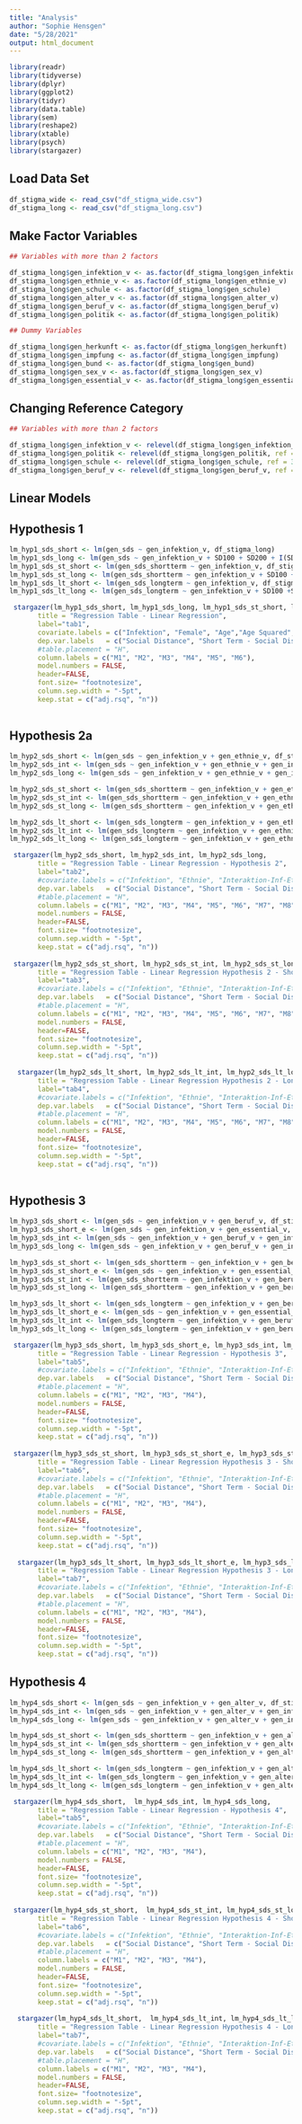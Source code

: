 ```yaml
---
title: "Analysis"
author: "Sophie Hensgen"
date: "5/28/2021"
output: html_document
---
```


```r
library(readr)
library(tidyverse)
library(dplyr)
library(ggplot2)
library(tidyr)
library(data.table)
library(sem)
library(reshape2)
library(xtable)
library(psych)
library(stargazer)
```

## Load Data Set

```r

df_stigma_wide <- read_csv("df_stigma_wide.csv")
df_stigma_long <- read_csv("df_stigma_long.csv")

```

## Make Factor Variables

```r

## Variables with more than 2 factors

df_stigma_long$gen_infektion_v <- as.factor(df_stigma_long$gen_infektion_v)
df_stigma_long$gen_ethnie_v <- as.factor(df_stigma_long$gen_ethnie_v)
df_stigma_long$gen_schule <- as.factor(df_stigma_long$gen_schule)
df_stigma_long$gen_alter_v <- as.factor(df_stigma_long$gen_alter_v)
df_stigma_long$gen_beruf_v <- as.factor(df_stigma_long$gen_beruf_v)
df_stigma_long$gen_politik <- as.factor(df_stigma_long$gen_politik)

## Dummy Variables

df_stigma_long$gen_herkunft <- as.factor(df_stigma_long$gen_herkunft)
df_stigma_long$gen_impfung <- as.factor(df_stigma_long$gen_impfung)
df_stigma_long$gen_bund <- as.factor(df_stigma_long$gen_bund)
df_stigma_long$gen_sex_v <- as.factor(df_stigma_long$gen_sex_v)
df_stigma_long$gen_essential_v <- as.factor(df_stigma_long$gen_essential_v)

```

## Changing Reference Category

```r

## Variables with more than 2 factors

df_stigma_long$gen_infektion_v <- relevel(df_stigma_long$gen_infektion_v, ref = 3)
df_stigma_long$gen_politik <- relevel(df_stigma_long$gen_politik, ref = 2)
df_stigma_long$gen_schule <- relevel(df_stigma_long$gen_schule, ref = 3)
df_stigma_long$gen_beruf_v <- relevel(df_stigma_long$gen_beruf_v, ref = 3)

```


###########################################################################################################################################
##                                                                                                                                       ##
##                                                 Linear Models                                                                         ##
##                                                                                                                                       ##
###########################################################################################################################################


## Hypothesis 1

```r

lm_hyp1_sds_short <- lm(gen_sds ~ gen_infektion_v, df_stigma_long)
lm_hyp1_sds_long <- lm(gen_sds ~ gen_infektion_v + SD100 + SD200 + I(SD200^2) + gen_schule + gen_staat + gen_politik, df_stigma_long)
lm_hyp1_sds_st_short <- lm(gen_sds_shortterm ~ gen_infektion_v, df_stigma_long)
lm_hyp1_sds_st_long <- lm(gen_sds_shortterm ~ gen_infektion_v + SD100 + SD200 + I(SD200^2) + gen_schule + gen_staat + gen_politik, df_stigma_long)
lm_hyp1_sds_lt_short <- lm(gen_sds_longterm ~ gen_infektion_v, df_stigma_long)
lm_hyp1_sds_lt_long <- lm(gen_sds_longterm ~ gen_infektion_v + SD100 +SD200 + I(SD200^2) + gen_schule + gen_staat + gen_politik, df_stigma_long)

 stargazer(lm_hyp1_sds_short, lm_hyp1_sds_long, lm_hyp1_sds_st_short, lm_hyp1_sds_st_long, lm_hyp1_sds_lt_short, lm_hyp1_sds_lt_long,
       title = "Regression Table - Linear Regression",
       label="tab1",
       covariate.labels = c("Infektion", "Female", "Age","Age Squared", "Schulausbildung", "Staatsangehörigkeit", "Politische Einstellung"), 
       dep.var.labels   = c("Social Distance", "Short Term - Social Distance", "Long Term - Social Distance"), 
       #table.placement = "H",
       column.labels = c("M1", "M2", "M3", "M4", "M5", "M6"),
       model.numbers = FALSE,
       header=FALSE, 
       font.size= "footnotesize", 
       column.sep.width = "-5pt", 
       keep.stat = c("adj.rsq", "n"))
 
```


## Hypothesis 2a

```r

lm_hyp2_sds_short <- lm(gen_sds ~ gen_infektion_v + gen_ethnie_v, df_stigma_long)
lm_hyp2_sds_int <- lm(gen_sds ~ gen_infektion_v + gen_ethnie_v + gen_infektion_v*gen_ethnie_v, df_stigma_long)
lm_hyp2_sds_long <- lm(gen_sds ~ gen_infektion_v + gen_ethnie_v + gen_infektion_v*gen_ethnie_v + SD100 + SD200 + I(SD200^2) + gen_schule + gen_staat + gen_politik, df_stigma_long)

lm_hyp2_sds_st_short <- lm(gen_sds_shortterm ~ gen_infektion_v + gen_ethnie_v, df_stigma_long)
lm_hyp2_sds_st_int <- lm(gen_sds_shortterm ~ gen_infektion_v + gen_ethnie_v + gen_infektion_v*gen_ethnie_v, df_stigma_long)
lm_hyp2_sds_st_long <- lm(gen_sds_shortterm ~ gen_infektion_v + gen_ethnie_v + gen_infektion_v*gen_ethnie_v + SD100 + SD200 + I(SD200^2) + gen_schule + gen_staat + gen_politik, df_stigma_long)

lm_hyp2_sds_lt_short <- lm(gen_sds_longterm ~ gen_infektion_v + gen_ethnie_v, df_stigma_long)
lm_hyp2_sds_lt_int <- lm(gen_sds_longterm ~ gen_infektion_v + gen_ethnie_v + gen_infektion_v*gen_ethnie_v, df_stigma_long)
lm_hyp2_sds_lt_long <- lm(gen_sds_longterm ~ gen_infektion_v + gen_ethnie_v+ gen_infektion_v*gen_ethnie_v + SD100 +SD200 + I(SD200^2) + gen_schule + gen_staat + gen_politik, df_stigma_long)

 stargazer(lm_hyp2_sds_short, lm_hyp2_sds_int, lm_hyp2_sds_long, 
       title = "Regression Table - Linear Regression - Hypothesis 2",
       label="tab2",
       #covariate.labels = c("Infektion", "Ethnie", "Interaktion-Inf-Ethnie", "Female", "Age","Age Squared", "Schulausbildung", "Staatsangehörigkeit", "Politische Einstellung"), 
       dep.var.labels   = c("Social Distance", "Short Term - Social Distance", "Long Term - Social Distance"), 
       #table.placement = "H",
       column.labels = c("M1", "M2", "M3", "M4", "M5", "M6", "M7", "M8", "M9"),
       model.numbers = FALSE,
       header=FALSE, 
       font.size= "footnotesize", 
       column.sep.width = "-5pt", 
       keep.stat = c("adj.rsq", "n"))
 
 stargazer(lm_hyp2_sds_st_short, lm_hyp2_sds_st_int, lm_hyp2_sds_st_long,
       title = "Regression Table - Linear Regression Hypothesis 2 - Short Term",
       label="tab3",
       #covariate.labels = c("Infektion", "Ethnie", "Interaktion-Inf-Ethnie", "Female", "Age","Age Squared", "Schulausbildung", "Staatsangehörigkeit", "Politische Einstellung"), 
       dep.var.labels   = c("Social Distance", "Short Term - Social Distance", "Long Term - Social Distance"), 
       #table.placement = "H",
       column.labels = c("M1", "M2", "M3", "M4", "M5", "M6", "M7", "M8", "M9"),
       model.numbers = FALSE,
       header=FALSE, 
       font.size= "footnotesize", 
       column.sep.width = "-5pt", 
       keep.stat = c("adj.rsq", "n"))
 
  stargazer(lm_hyp2_sds_lt_short, lm_hyp2_sds_lt_int, lm_hyp2_sds_lt_long,
       title = "Regression Table - Linear Regression Hypothesis 2 - LongTerm",
       label="tab4",
       #covariate.labels = c("Infektion", "Ethnie", "Interaktion-Inf-Ethnie", "Female", "Age","Age Squared", "Schulausbildung", "Staatsangehörigkeit", "Politische Einstellung"), 
       dep.var.labels   = c("Social Distance", "Short Term - Social Distance", "Long Term - Social Distance"), 
       #table.placement = "H",
       column.labels = c("M1", "M2", "M3", "M4", "M5", "M6", "M7", "M8", "M9"),
       model.numbers = FALSE,
       header=FALSE, 
       font.size= "footnotesize", 
       column.sep.width = "-5pt", 
       keep.stat = c("adj.rsq", "n"))
 

```


## Hypothesis 3

```r

lm_hyp3_sds_short <- lm(gen_sds ~ gen_infektion_v + gen_beruf_v, df_stigma_long)
lm_hyp3_sds_short_e <- lm(gen_sds ~ gen_infektion_v + gen_essential_v, df_stigma_long)
lm_hyp3_sds_int <- lm(gen_sds ~ gen_infektion_v + gen_beruf_v + gen_infektion_v*gen_beruf_v, df_stigma_long)
lm_hyp3_sds_long <- lm(gen_sds ~ gen_infektion_v + gen_beruf_v + gen_infektion_v*gen_beruf_v + SD100 + SD200 + I(SD200^2) + gen_schule + gen_staat + gen_politik, df_stigma_long)

lm_hyp3_sds_st_short <- lm(gen_sds_shortterm ~ gen_infektion_v + gen_beruf_v, df_stigma_long)
lm_hyp3_sds_st_short_e <- lm(gen_sds ~ gen_infektion_v + gen_essential_v, df_stigma_long)
lm_hyp3_sds_st_int <- lm(gen_sds_shortterm ~ gen_infektion_v + gen_beruf_v + gen_infektion_v*gen_beruf_v, df_stigma_long)
lm_hyp3_sds_st_long <- lm(gen_sds_shortterm ~ gen_infektion_v + gen_beruf_v + gen_infektion_v*gen_beruf_v + SD100 + SD200 + I(SD200^2) + gen_schule + gen_staat + gen_politik, df_stigma_long)

lm_hyp3_sds_lt_short <- lm(gen_sds_longterm ~ gen_infektion_v + gen_beruf_v, df_stigma_long)
lm_hyp3_sds_lt_short_e <- lm(gen_sds ~ gen_infektion_v + gen_essential_v, df_stigma_long)
lm_hyp3_sds_lt_int <- lm(gen_sds_longterm ~ gen_infektion_v + gen_beruf_v + gen_infektion_v*gen_beruf_v, df_stigma_long)
lm_hyp3_sds_lt_long <- lm(gen_sds_longterm ~ gen_infektion_v + gen_beruf_v + gen_infektion_v*gen_beruf_v + SD100 +SD200 + I(SD200^2) + gen_schule + gen_staat + gen_politik, df_stigma_long)

 stargazer(lm_hyp3_sds_short, lm_hyp3_sds_short_e, lm_hyp3_sds_int, lm_hyp3_sds_long, 
       title = "Regression Table - Linear Regression - Hypothesis 3",
       label="tab5",
       #covariate.labels = c("Infektion", "Ethnie", "Interaktion-Inf-Ethnie", "Female", "Age","Age Squared", "Schulausbildung", "Staatsangehörigkeit", "Politische Einstellung"), 
       dep.var.labels   = c("Social Distance", "Short Term - Social Distance", "Long Term - Social Distance"), 
       #table.placement = "H",
       column.labels = c("M1", "M2", "M3", "M4"),
       model.numbers = FALSE,
       header=FALSE, 
       font.size= "footnotesize", 
       column.sep.width = "-5pt", 
       keep.stat = c("adj.rsq", "n"))
 
 stargazer(lm_hyp3_sds_st_short, lm_hyp3_sds_st_short_e, lm_hyp3_sds_st_int, lm_hyp3_sds_st_long,
       title = "Regression Table - Linear Regression Hypothesis 3 - Short Term",
       label="tab6",
       #covariate.labels = c("Infektion", "Ethnie", "Interaktion-Inf-Ethnie", "Female", "Age","Age Squared", "Schulausbildung", "Staatsangehörigkeit", "Politische Einstellung"), 
       dep.var.labels   = c("Social Distance", "Short Term - Social Distance", "Long Term - Social Distance"), 
       #table.placement = "H",
       column.labels = c("M1", "M2", "M3", "M4"),
       model.numbers = FALSE,
       header=FALSE, 
       font.size= "footnotesize", 
       column.sep.width = "-5pt", 
       keep.stat = c("adj.rsq", "n"))
 
  stargazer(lm_hyp3_sds_lt_short, lm_hyp3_sds_lt_short_e, lm_hyp3_sds_lt_int, lm_hyp3_sds_lt_long,
       title = "Regression Table - Linear Regression Hypothesis 3 - LongTerm",
       label="tab7",
       #covariate.labels = c("Infektion", "Ethnie", "Interaktion-Inf-Ethnie", "Female", "Age","Age Squared", "Schulausbildung", "Staatsangehörigkeit", "Politische Einstellung"), 
       dep.var.labels   = c("Social Distance", "Short Term - Social Distance", "Long Term - Social Distance"), 
       #table.placement = "H",
       column.labels = c("M1", "M2", "M3", "M4"),
       model.numbers = FALSE,
       header=FALSE, 
       font.size= "footnotesize", 
       column.sep.width = "-5pt", 
       keep.stat = c("adj.rsq", "n"))

```


## Hypothesis 4

```r

lm_hyp4_sds_short <- lm(gen_sds ~ gen_infektion_v + gen_alter_v, df_stigma_long)
lm_hyp4_sds_int <- lm(gen_sds ~ gen_infektion_v + gen_alter_v + gen_infektion_v*gen_alter_v, df_stigma_long)
lm_hyp4_sds_long <- lm(gen_sds ~ gen_infektion_v + gen_alter_v + gen_infektion_v*gen_alter_v + SD100 + SD200 + I(SD200^2) + gen_schule + gen_staat + gen_politik, df_stigma_long)

lm_hyp4_sds_st_short <- lm(gen_sds_shortterm ~ gen_infektion_v + gen_alter_v, df_stigma_long)
lm_hyp4_sds_st_int <- lm(gen_sds_shortterm ~ gen_infektion_v + gen_alter_v + gen_infektion_v*gen_alter_v, df_stigma_long)
lm_hyp4_sds_st_long <- lm(gen_sds_shortterm ~ gen_infektion_v + gen_alter_v + gen_infektion_v*gen_alter_v + SD100 + SD200 + I(SD200^2) + gen_schule + gen_staat + gen_politik, df_stigma_long)

lm_hyp4_sds_lt_short <- lm(gen_sds_longterm ~ gen_infektion_v + gen_alter_v, df_stigma_long)
lm_hyp4_sds_lt_int <- lm(gen_sds_longterm ~ gen_infektion_v + gen_alter_v + gen_infektion_v*gen_alter_v, df_stigma_long)
lm_hyp4_sds_lt_long <- lm(gen_sds_longterm ~ gen_infektion_v + gen_alter_v + gen_infektion_v*gen_alter_v + SD100 +SD200 + I(SD200^2) + gen_schule + gen_staat + gen_politik, df_stigma_long)

 stargazer(lm_hyp4_sds_short,  lm_hyp4_sds_int, lm_hyp4_sds_long, 
       title = "Regression Table - Linear Regression - Hypothesis 4",
       label="tab5",
       #covariate.labels = c("Infektion", "Ethnie", "Interaktion-Inf-Ethnie", "Female", "Age","Age Squared", "Schulausbildung", "Staatsangehörigkeit", "Politische Einstellung"), 
       dep.var.labels   = c("Social Distance", "Short Term - Social Distance", "Long Term - Social Distance"), 
       #table.placement = "H",
       column.labels = c("M1", "M2", "M3", "M4"),
       model.numbers = FALSE,
       header=FALSE, 
       font.size= "footnotesize", 
       column.sep.width = "-5pt", 
       keep.stat = c("adj.rsq", "n"))
 
 stargazer(lm_hyp4_sds_st_short,  lm_hyp4_sds_st_int, lm_hyp4_sds_st_long,
       title = "Regression Table - Linear Regression Hypothesis 4 - Short Term",
       label="tab6",
       #covariate.labels = c("Infektion", "Ethnie", "Interaktion-Inf-Ethnie", "Female", "Age","Age Squared", "Schulausbildung", "Staatsangehörigkeit", "Politische Einstellung"), 
       dep.var.labels   = c("Social Distance", "Short Term - Social Distance", "Long Term - Social Distance"), 
       #table.placement = "H",
       column.labels = c("M1", "M2", "M3", "M4"),
       model.numbers = FALSE,
       header=FALSE, 
       font.size= "footnotesize", 
       column.sep.width = "-5pt", 
       keep.stat = c("adj.rsq", "n"))
 
  stargazer(lm_hyp4_sds_lt_short,  lm_hyp4_sds_lt_int, lm_hyp4_sds_lt_long,
       title = "Regression Table - Linear Regression Hypothesis 4 - LongTerm",
       label="tab7",
       #covariate.labels = c("Infektion", "Ethnie", "Interaktion-Inf-Ethnie", "Female", "Age","Age Squared", "Schulausbildung", "Staatsangehörigkeit", "Politische Einstellung"), 
       dep.var.labels   = c("Social Distance", "Short Term - Social Distance", "Long Term - Social Distance"), 
       #table.placement = "H",
       column.labels = c("M1", "M2", "M3", "M4"),
       model.numbers = FALSE,
       header=FALSE, 
       font.size= "footnotesize", 
       column.sep.width = "-5pt", 
       keep.stat = c("adj.rsq", "n"))

```






































